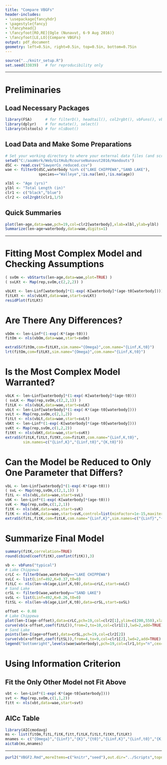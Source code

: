 ```yaml
---
title: "Compare VBGFs"
header-includes:
- \usepackage{fancyhdr}
- \pagestyle{fancy}
- \fancyhead{}
- \fancyfoot[RO,RE]{Ogle (Nunavut, 6-9 Aug 2016)}
- \fancyfoot[LE,LO]{Compare VBGFs}
output: pdf_document
geometry: left=0.5in, right=0.5in, top=0.5in, bottom=0.75in
---
```


```r
source("../knitr_setup.R")
set.seed(33839)   # for reproducibility only
```

----

# Preliminaries
## Load Necessary Packages
```r
library(FSA)      # for filterD(), headtail(), col2rgbt(), vbFuns(), vbStart()
library(dplyr)    # for mutate(), select()
library(nlstools) # for nlsBoot()
```

## Load Data and Make Some Preparations
```r
# Set your working directory to where your external data files (and scripts) are located.
setwd("C:/aaaWork/Web/GitHub/RcourseNunavut2016/Handouts")
dSC <- read.csv("SawyerCo_reduced.csv")
wae <- filterD(dSC,waterbody %in% c("LAKE CHIPPEWA","SAND LAKE"), 
               species=="Walleye",!is.na(len),!is.na(age))
```
```r
xlbl <- "Age (yrs)"
ylbl <- "Total Length (in)"
clr1 <- c("black","blue")
clr2 <- col2rgbt(clr1,1/5)
```

## Quick Summaries
```r
plot(len~age,data=wae,pch=19,col=clr2[waterbody],xlab=xlbl,ylab=ylbl)
Summarize(len~age+waterbody,data=wae,digits=1)
```

----

# Fitting Most Complex Model and Checking Assumptions
```r
( svOm <- vbStarts(len~age,data=wae,plot=TRUE) )
( svLKt <- Map(rep,svOm,c(2,2,2)) )
```

```r
vbLKt <- len~Linf[waterbody]*(1-exp(-K[waterbody]*(age-t0[waterbody])))
fitLKt <- nls(vbLKt,data=wae,start=svLKt)
residPlot(fitLKt)
```

# Are There Any Differences?
\vspace{-12pt}
```r
vbOm <- len~Linf*(1-exp(-K*(age-t0)))
fitOm <- nls(vbOm,data=wae,start=svOm)
```
```r
extraSS(fitOm,com=fitLKt,sim.name="{Omega}",com.name="{Linf,K,t0}")
lrt(fitOm,com=fitLKt,sim.name="{Omega}",com.name="{Linf,K,t0}")
```

# Is the Most Complex Model Warranted?
```r
vbLK <- len~Linf[waterbody]*(1-exp(-K[waterbody]*(age-t0)))
( svLK <- Map(rep,svOm,c(2,2,1)) )
fitLK <- nls(vbLK,data=wae,start=svLK)
vbLt <- len~Linf[waterbody]*(1-exp(-K*(age-t0[waterbody])))
svLt <- Map(rep,svOm,c(2,1,2))
fitLt <- nls(vbLt,data=wae,start=svLt)
vbKt <- len~Linf*(1-exp(-K[waterbody]*(age-t0[waterbody])))
svKt <- Map(rep,svOm,c(1,2,2))
fitKt <- nls(vbKt,data=wae,start=svKt)
extraSS(fitLK,fitLt,fitKt,com=fitLKt,com.name="{Linf,K,t0}",
        sim.names=c("{Linf,K}","{Linf,t0}","{K,t0}"))
```

# Can the Model be Reduced to Only One Parameter that Differs?
```r
vbL <- len~Linf[waterbody]*(1-exp(-K*(age-t0)))
( svL <- Map(rep,svOm,c(2,1,1)) )
fitL <- nls(vbL,data=wae,start=svL)
vbK <- len~Linf*(1-exp(-K[waterbody]*(age-t0)))
svK <- Map(rep,svOm,c(1,2,1))
fitK <- nls(vbK,data=wae,start=svK)
fitK <- nls(vbK,data=wae,start=svK,control=list(minFactor=1e-15,maxiter=500))
extraSS(fitL,fitK,com=fitLK,com.name="{Linf,K}",sim.names=c("{Linf}","{K}"))
```

# Summarize Final Model
```r
summary(fitK,correlation=TRUE)
round(cbind(coef(fitK),confint(fitK)),3)
```

```r
vb <- vbFuns("typical")
# Lake Chippewa
crLC <- filterD(wae,waterbody=="LAKE CHIPPEWA")
svLC <- list(Linf=492,K=0.37,t0=0)
fitLC <- nls(len~vb(age,Linf,K,t0),data=crLC,start=svLC)
# Sand Lake
crSL <- filterD(wae,waterbody=="SAND LAKE")
svSL <- list(Linf=492,K=0.26,t0=0)
fitSL <- nls(len~vb(age,Linf,K,t0),data=crSL,start=svSL)
```
```r
offset <- 0.08
# Lake Chippewa
plot(len~I(age-offset),data=crLC,pch=19,col=clr2[1],ylim=c(200,550),xlab=xlbl,ylab=ylbl)
curve(vb(x-offset,coef(fitLC)),from=2,to=10,col=clr1[1],lwd=2,add=TRUE)
# Sand Lake
points(len~I(age+offset),data=crSL,pch=19,col=clr2[2])
curve(vb(x+offset,coef(fitSL)),from=4,to=9,col=clr1[2],lwd=2,add=TRUE)
legend("bottomright",levels(wae$waterbody),pch=19,col=clr1,bty="n",cex=0.8)
```

# Using Information Criterion
## Fit the Only Other Model not Fit Above
```r
vbt <- len~Linf*(1-exp(-K*(age-t0[waterbody])))
svt <- Map(rep,svOm,c(1,1,2))
fitt <- nls(vbt,data=wae,start=svt)
```

## AICc Table
```r
library(AICcmodavg)
ms <- list(fitOm,fitL,fitK,fitt,fitLK,fitLt,fitKt,fitLKt)
mnames <- c("{Omega}","{Linf}","{K}","{t0}","{Linf,K}","{Linf,t0}","{K,t0}","{Linf,K,t0}")
aictab(ms,mnames)
```

----

```r
purl2("VBGF2.Rmd",moreItems=c("knitr","seed"),out.dir="../Scripts",topnotes="Nunavut 6-9-Aug-16")
```
